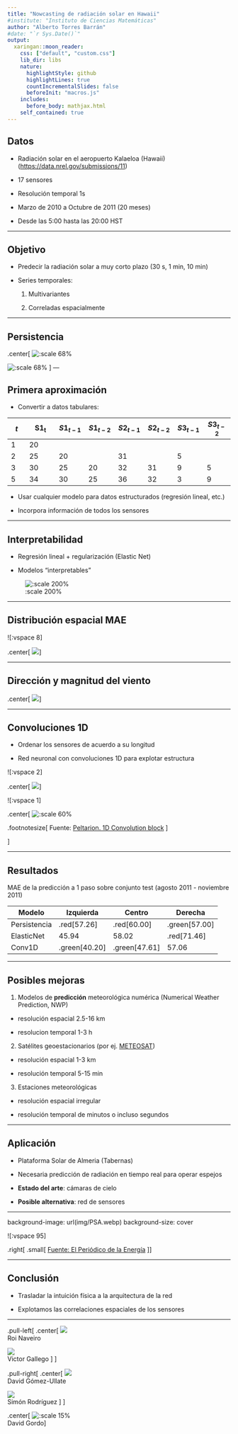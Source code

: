 ```yaml
---
title: "Nowcasting de radiación solar en Hawaii"
#institute: "Instituto de Ciencias Matemáticas"
author: "Alberto Torres Barrán"
#date: "`r Sys.Date()`"
output:
  xaringan::moon_reader:
    css: ["default", "custom.css"]
    lib_dir: libs
    nature:
      highlightStyle: github
      highlightLines: true
      countIncrementalSlides: false
      beforeInit: "macros.js"
    includes:
      before_body: mathjax.html
    self_contained: true
---
```


## Datos

* Radiación solar en el aeropuerto Kalaeloa (Hawaii) ([https://data.nrel.gov/submissions/11](https://data.nrel.gov/submissions/11))

* 17 sensores 

* Resolución temporal 1s

* Marzo de 2010 a Octubre de 2011 (20 meses)

* Desde las 5:00 hasta las 20:00 HST

---

## Objetivo

* Predecir la radiación solar a muy corto plazo (30 s, 1 min, 10 min)

* Series temporales:

  1. Multivariantes
  
  2. Correladas espacialmente

---

## Persistencia

.center[
![:scale 68%](img/persistencia.png)


![:scale 68%](img/zoom.png)
]
---

## Primera aproximación

* Convertir a datos tabulares:

|  $t$   | $\mathbf{S1_t}$ | $S1_{t-1}$ | $S1_{t-2}$ | $S2_{t-1}$ | $S2_{t-2}$ | $S3_{t-1}$ | $S3_{t-2}$ |
|------|----------|----------|----------|----------|----------|----------|---------|
|   1  |  20      |          |          |          |          |          |         |
|   2  |  25      |    20    |          |    31    |          |   5      |         |
|   3  |  30      |    25    |    20    |    32    |   31     |   9      |    5    |
|   5  |  34      |    30    |    25    |    36    |   32     |   3      |    9    |
 
* Usar cualquier modelo para datos estructurados (regresión lineal, etc.)

* Incorpora información de todos los sensores
  
  
---

## Interpretabilidad

 * Regresión lineal + regularización (Elastic Net)

 * Modelos "interpretables"


![:scale 200%](img/enet.png)

---

## Distribución espacial MAE

![:vspace 8]

.center[
![](img/MAEvsSpace.png)
]

---

## Dirección y magnitud del viento


.center[
![](img/wind.png)
]

---

## Convoluciones 1D

* Ordenar los sensores de acuerdo a su longitud

* Red neuronal con convoluciones 1D para explotar estructura

![:vspace 2]

.center[
![](img/conv1d.gif)
]

![:vspace 1]

.center[
![:scale 60%](img/1d_convolution.png)


  .footnotesize[
      Fuente: [Peltarion. 1D Convolution block](https://peltarion.com/knowledge-center/documentation/modeling-view/build-an-ai-model/blocks/1d-convolution-block)
    ]
  
]

---

## Resultados

MAE de la predicción a 1 paso sobre conjunto test (agosto 2011 - noviembre 2011)

| Modelo       | Izquierda   | Centro   | Derecha   |
|--------------|-------|-------|-------|
| Persistencia | .red[57.26] | .red[60.00] | .green[57.00] |
| ElasticNet   | 45.94 | 58.02 | .red[71.46] |
| Conv1D       | .green[40.20] | .green[47.61] | 57.06 |

---

## Posibles mejoras

1. Modelos de **predicción** meteorológica numérica (Numerical Weather Prediction, NWP)

  * resolución espacial 2.5-16 km
  
  * resolucion temporal 1-3 h
 
2. Satélites geoestacionarios (por ej. [METEOSAT](https://www.eumetsat.int/website/home/Satellites/CurrentSatellites/Meteosat/MeteosatDesign/index.html))

  * resolución espacial 1-3 km
 
  * resolución temporal 5-15 min
  
3. Estaciones meteorológicas

  * resolución espacial irregular
  
  * resolución temporal de minutos o incluso segundos

---

## Aplicación

* Plataforma Solar de Almeria (Tabernas)

* Necesaria predicción de radiación en tiempo real para operar espejos

* **Estado del arte**: cámaras de cielo

* **Posible alternativa**: red de sensores

---

background-image: url(img/PSA.webp)
background-size: cover

![:vspace 95]

.right[
  .small[
    [Fuente: El Periódico de la Energía](https://elperiodicodelaenergia.com/la-plataforma-solar-de-almeria-resucita-de-la-mano-del-ciemat/)
  ]
]


---

## Conclusión

 * Trasladar la intuición física a la arquitectura de la red
 
 * Explotamos las correlaciones espaciales de los sensores
 
---

.pull-left[
.center[
![](img/roi.png)    
Roi Naveiro

![](img/victor.png)    
Victor Gallego
]
]

.pull-right[
.center[
![](img/ullate.png)    
David Gómez-Ullate

![](img/simon.png)    
Simón Rodríguez
]
]

.center[
![:scale 15%](img/david.jpg)    
David Gordo
]
